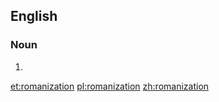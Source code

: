 {{wikipedia}}
==English==

===Noun===
{{en-noun}}

# {{alternative capitalization of|Romanization}}

[[et:romanization]]
[[pl:romanization]]
[[zh:romanization]]